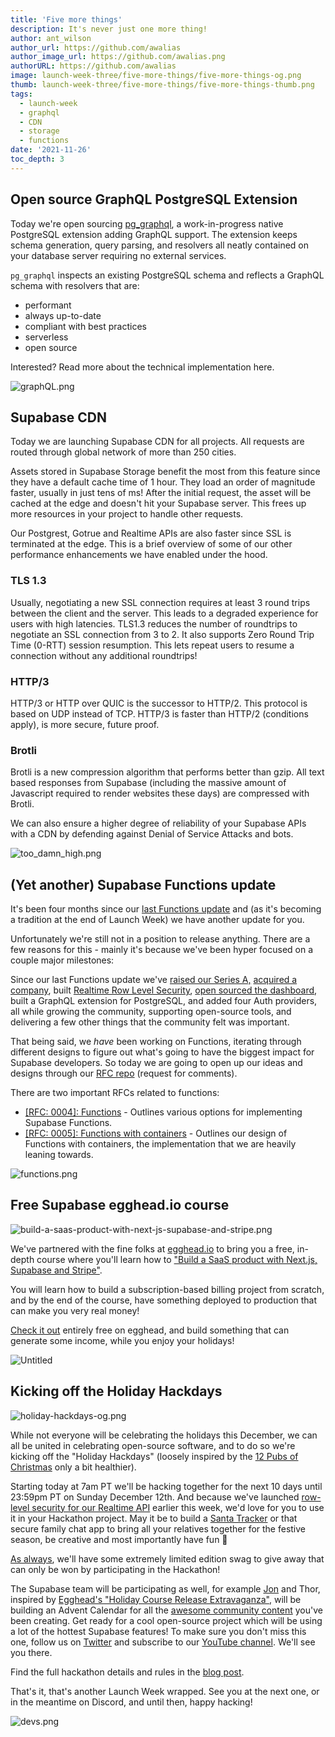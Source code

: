 ```yaml
---
title: 'Five more things'
description: It's never just one more thing!
author: ant_wilson
author_url: https://github.com/awalias
author_image_url: https://github.com/awalias.png
authorURL: https://github.com/awalias
image: launch-week-three/five-more-things/five-more-things-og.png
thumb: launch-week-three/five-more-things/five-more-things-thumb.png
tags:
  - launch-week
  - graphql
  - CDN
  - storage
  - functions
date: '2021-11-26'
toc_depth: 3
---
```


## Open source GraphQL PostgreSQL Extension

Today we're open sourcing [pg_graphql](https://github.com/supabase/pg_graphql), a work-in-progress native PostgreSQL extension adding GraphQL support. The extension keeps schema generation, query parsing, and resolvers all neatly contained on your database server requiring no external services.

`pg_graphql` inspects an existing PostgreSQL schema and reflects a GraphQL schema with resolvers that are:

- performant
- always up-to-date
- compliant with best practices
- serverless
- open source

Interested? Read more about the technical implementation here.

![graphQL.png](/images/blog/launch-week-three/five-more-things/graphQL.png)

## Supabase CDN

Today we are launching Supabase CDN for all projects. All requests are routed through global network of more than 250 cities.

Assets stored in Supabase Storage benefit the most from this feature since they have a default cache time of 1 hour. They load an order of magnitude faster, usually in just tens of ms! After the initial request, the asset will be cached at the edge and doesn't hit your Supabase server. This frees up more resources in your project to handle other requests.

Our Postgrest, Gotrue and Realtime APIs are also faster since SSL is terminated at the edge. This is a brief overview of some of our other performance enhancements we have enabled under the hood.

### TLS 1.3

Usually, negotiating a new SSL connection requires at least 3 round trips between the client and the server. This leads to a degraded experience for users with high latencies. TLS1.3 reduces the number of roundtrips to negotiate an SSL connection from 3 to 2. It also supports Zero Round Trip Time (0-RTT) session resumption. This lets repeat users to resume a connection without any additional roundtrips!

### HTTP/3

HTTP/3 or HTTP over QUIC is the successor to HTTP/2. This protocol is based on UDP instead of TCP. HTTP/3 is faster than HTTP/2 (conditions apply), is more secure, future proof. 

### Brotli

Brotli is a new compression algorithm that performs better than gzip. All text based responses from Supabase (including the massive amount of Javascript required to render websites these days) are compressed with Brotli. 

We can also ensure a higher degree of reliability of your Supabase APIs with a CDN by defending against Denial of Service Attacks and bots.

![too_damn_high.png](/images/blog/launch-week-three/five-more-things/too_damn_high.png)

## (Yet another) Supabase Functions update

It's been four months since our [last Functions update](https://supabase.com/blog/2021/07/30/supabase-functions-updates) and (as it's becoming a tradition at the end of Launch Week) we have another update for you. 

Unfortunately we're still not in a position to release anything. There are a few reasons for this - mainly it's because we've been hyper focused on a couple major milestones: 

Since our last Functions update we've [raised our Series A,](https://supabase.com/blog/2021/10/28/supabase-series-a) [acquired a company](https://supabase.com/blog/2021/12/02/supabase-acquires-logflare), built [Realtime Row Level Security](https://supabase.com/blog/2021/12/01/realtime-row-level-security-in-postgresql), [open sourced the dashboard](https://supabase.com/blog/2021/11/30/supabase-studio), built a GraphQL extension for PostgreSQL, and added four Auth providers,  all while growing the community, supporting open-source tools, and delivering a few other things that the community felt was important.

That being said, we *have* been working on Functions, iterating through different designs to figure out what's going to have the biggest impact for Supabase developers. So today we are going to open up our ideas and designs through our [RFC repo](https://github.com/supabase/rfcs) (request for comments).

There are two important RFCs related to functions:

- [[RFC: 0004]: Functions](https://github.com/supabase/rfcs/blob/rfc/functions/rfc/0004-functions.md) - Outlines various options for implementing Supabase Functions.
- [[RFC: 0005]: Functions with containers](https://github.com/supabase/rfcs/pull/5) - Outlines our design of Functions with containers, the implementation that we are heavily leaning towards.

![functions.png](/images/blog/launch-week-three/five-more-things/functions.png)

## Free Supabase egghead.io course

![build-a-saas-product-with-next-js-supabase-and-stripe.png](/images/blog/launch-week-three/five-more-things/build-a-saas-product-with-next-js-supabase-and-stripe.png)

We've partnered with the fine folks at [egghead.io](http://egghead.io) to bring you a free, in-depth course where you'll learn how to ["Build a SaaS product with Next.js, Supabase and Stripe"](https://egghead.io/courses/build-a-saas-product-with-next-js-supabase-and-stripe-61f2bc20).

You will learn how to build a subscription-based billing project from scratch, and by the end of the course, have something deployed to production that can make you very real money!

[Check it out](https://egghead.io/courses/build-a-saas-product-with-next-js-supabase-and-stripe-61f2bc20) entirely free on egghead, and build something that can generate some income, while you enjoy your holidays!

![Untitled](/images/blog/launch-week-three/five-more-things/Untitled.png)

## Kicking off the Holiday Hackdays

![holiday-hackdays-og.png](/images/blog/launch-week-three/five-more-things/holiday-hackdays-og.png)

While not everyone will be celebrating the holidays this December, we can all be united in celebrating open-source software, and to do so we're kicking off the "Holiday Hackdays" (loosely inspired by the [12 Pubs of Christmas](https://www.irelandbeforeyoudie.com/12-pubs-of-christmas-rules-tips-everything-you-need-for-a-great-night/) only a bit healthier).

Starting today at 7am PT we'll be hacking together for the next 10 days until 23:59pm PT on Sunday December 12th. And because we've launched [row-level security for our Realtime API](https://supabase.com/blog/2021/12/01/realtime-row-level-security-in-postgresql) earlier this week, we'd love for you to use it in your Hackathon project. May it be to build a [Santa Tracker](https://www.freecodecamp.org/news/create-your-own-santa-tracker-with-gatsby-and-react-leaflet/) or that secure family chat app to bring all your relatives together for the festive season, be creative and most importantly have fun 🥳

[As always](https://supabase.com/blog/2021/10/14/hacktoberfest-hackathon-winners-2021#the-prizes), we'll have some extremely limited edition swag to give away that can only be won by participating in the Hackathon!

The Supabase team will be participating as well, for example [Jon](https://twitter.com/_dijonmusters) and Thor, inspired by [Egghead's "Holiday Course Release Extravaganza"](https://egghead.io/20-days), will be building an Advent Calendar for all the [awesome community content](https://supabase.com/blog/2021/11/29/community-day#new-tutorials-and-integration-guides) you've been creating. Get ready for a cool open-source project which will be using a lot of the hottest Supabase features! To make sure you don't miss this one, follow us on [Twitter](https://twitter.com/supabase) and subscribe to our [YouTube channel](https://www.youtube.com/supabase). We'll see you there.

Find the full hackathon details and rules in the [blog post](https://supabase.com/blog/2021/12/03/supabase-holiday-hackdays-hackathon).

That's it, that's another Launch Week wrapped. See you at the next one, or in the meantime on Discord, and until then, happy hacking!

![devs.png](/images/blog/launch-week-three/five-more-things/devs.png)